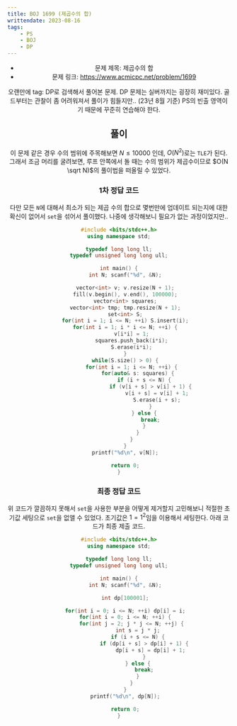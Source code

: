 ```yaml
---
title: BOJ 1699 (제곱수의 합)
writtendate: 2023-08-16
tags:
    - PS
    - BOJ
    - DP
---
```


<Header />

- 문제 제목: 제곱수의 합
- 문제 링크: https://www.acmicpc.net/problem/1699

오랜만에 tag: DP로 검색해서 풀어본 문제. DP 문제는 실버까지는 굉장히 재미있다. 골드부터는 관찰이 좀 어려워져서 풀이가 힘들지만.. (23년 8월 기준) PS의 빈출 영역이기 때문에 꾸준히 연습해야 한다.

## 풀이

이 문제 같은 경우 수의 범위에 주목해보면 $N \leq 10000$ 인데, $O(N^2)$로는 `TLE`가 된다. 그래서 조금 머리를 굴려보면, 루프 안쪽에서 돌 때는 수의 범위가 제곱수이므로 $O(N \sqrt N)$의 풀이법을 떠올릴 수 있었다.

### 1차 정답 코드

다만 모든 `N`에 대해서 최소가 되는 제곱 수의 합으로 몇번만에 업데이트 되는지에 대한 확신이 없어서 `set`을 섞어서 풀이했다. 나중에 생각해보니 필요가 없는 과정이었지만..

```cpp
#include <bits/stdc++.h>
using namespace std;

typedef long long ll;
typedef unsigned long long ull;

int main() {
    int N; scanf("%d", &N);

    vector<int> v; v.resize(N + 1);
    fill(v.begin(), v.end(), 100000);
    vector<int> squares;
    vector<int> tmp; tmp.resize(N + 1);
    set<int> S;
    for(int i = 1; i <= N; ++i) S.insert(i);
    for(int i = 1; i * i <= N; ++i) {
        v[i*i] = 1;
        squares.push_back(i*i);
        S.erase(i*i);
    }
    while(S.size() > 0) {
        for(int i = 1; i <= N; ++i) {
            for(auto& s: squares) {
                if (i + s <= N) {
                    if (v[i + s] > v[i] + 1) {
                        v[i + s] = v[i] + 1;
                        S.erase(i + s);
                    }
                } else {
                    break;
                }
            }
        }
    }
    printf("%d\n", v[N]);

    return 0;
}
```

### 최종 정답 코드

위 코드가 깔끔하지 못해서 `set`을 사용한 부분을 어떻게 제거할지 고민해보니 적절한 초기값 세팅으로 `set`을 없앨 수 있었다. 초기값은 $1 = 1^2$임을 이용해서 세팅한다. 아래 코드가 최종 제출 코드.

```cpp
#include <bits/stdc++.h>
using namespace std;

typedef long long ll;
typedef unsigned long long ull;

int main() {
    int N; scanf("%d", &N);

    int dp[100001];

    for(int i = 0; i <= N; ++i) dp[i] = i;
    for(int i = 0; i <= N; ++i) {
        for(int j = 2; j * j <= N; ++j) {
            int s = j * j;
            if (i + s <= N) {
                if (dp[i + s] > dp[i] + 1) {
                    dp[i + s] = dp[i] + 1;
                }
            } else {
                break;
            }
        }
    }
    printf("%d\n", dp[N]);

    return 0;
}
```

<TagList />
<Comment />
